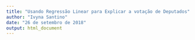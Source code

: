```yaml
---
title: "Usando Regressão Linear para Explicar a votação de Deputados"
author: "Ivyna Santino"
date: "26 de setembro de 2018"
output: html_document
---
```


```r

```

